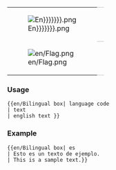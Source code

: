 {| 
|- valign="top"
| [[Image:Flag_{{ucfirst:{{lc:{{{1|En}}}}}}}.png]]
| style="border-top:1px solid silver; border-bottom:1px solid silver;" |{{{2|---.}}}
|- valign="top"
| [[File:en/Flag.png]]
| style="border-bottom:1px solid silver;" |{{{3|---.}}}
|}<noinclude>

===Usage===
<pre>
{{en/Bilingual box| language code
| text
| english text }}
</pre>

===Example===
<pre>
{{en/Bilingual box| es
| Esto es un texto de ejemplo.
| This is a sample text.}}
</pre>
{{en/Bilingual box| es
| Esto es un texto de ejemplo.
| This is a sample text.}}
</noinclude>